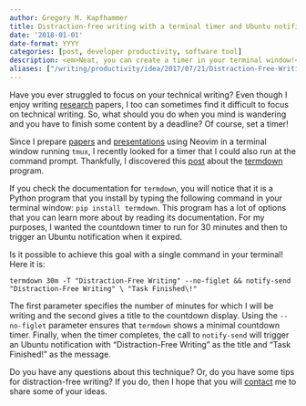 ```yaml
---
author: Gregory M. Kapfhammer
title: Distraction-free writing with a terminal timer and Ubuntu notifications
date: '2018-01-01'
date-format: YYYY
categories: [post, developer productivity, software tool]
description: <em>Neat, you can create a timer in your terminal window!</em>
aliases: ["/writing/productivity/idea/2017/07/21/Distraction-Free-Writing/"]
---
```


Have you ever struggled to focus on your technical writing? Even though I enjoy
writing [research]({{site.baseurl}}research/) papers, I too can sometimes find
it difficult to focus on technical writing. So, what should you do when you mind
is wandering and you have to finish some content by a deadline? Of course, set a
timer!

Since I prepare [papers]({{site.baseurl}}research/papers/) and
[presentations]({{site.baseurl}}research/presentations/) using Neovim in a
terminal window running `tmux`, I recently looked for a timer that I could also
run at the command prompt. Thankfully, I discovered this
[post](http://www.slashgeek.net/2016/10/25/termdown-cli-countdown-timer-stopwatch/)
about the [termdown](https://github.com/trehn/termdown) program.

If you check the documentation for `termdown`, you will notice that it is a
Python program that you install by typing the following command in your terminal
window: `pip install termdown`. This program has a lot of options that you can
learn more about by reading its documentation. For my purposes, I wanted the
countdown timer to run for 30 minutes and then to trigger an Ubuntu notification
when it expired.

Is it possible to achieve this goal with a single command in your terminal! Here it is:

```
termdown 30m -T "Distraction-Free Writing" --no-figlet && notify-send "Distraction-Free Writing" \ "Task Finished\!"
```

The first parameter specifies the number of minutes for which I will be writing
and the second gives a title to the countdown display. Using the `--no-figlet`
parameter ensures that `termdown` shows a minimal countdown timer. Finally, when
the timer completes, the call to `notify-send` will trigger an Ubuntu
notification with "Distraction-Free Writing" as the title and "Task Finished!"
as the message.

Do you have any questions about this technique? Or, do you have some tips for
distraction-free writing? If you do, then I hope that you will
[contact]({{site.baseurl}}contact/) me to share some of your ideas.

